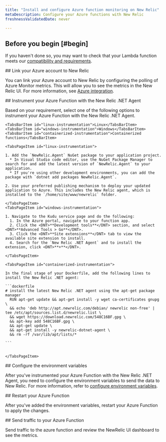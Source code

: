 ```yaml
---
title: "Install and configure Azure function monitoring on New Relic"
metaDescription: Configure your Azure functions with New Relic 
freshnessValidatedDate: never

---
```


## Before you begin [#begin]

If you haven't done so, you may want to check that your Lambda function meets our [compatibility and requirements](/docs/serverless-function-monitoring/azure-function-monitoring/compatibility-requirement-azure-monitoring).

<Steps>

<Step>
## Link your Azure account to New Relic

You can link your Azure account to New Relic by configuring the polling of Azure Monitor metrics. This will allow you to see the metrics in the New Relic UI. For more information, see [Azure integration](https://docs.newrelic.com/docs/infrastructure/microsoft-azure-integrations/azure-integrations-list/azure-functions-monitoring-integration/#polling).
</Step>

<Step>
## Instrument your Azure Function with the New Relic .NET Agent

Based on your requirement, select one of the following options to instrument your Azure Function with the New Relic .NET Agent.

<Tabs>
  <TabsBar>
    
    <TabsBarItem id="linux-instrumentation">Linux</TabsBarItem>
    <TabsBarItem id="windows-instrumentation">Windows</TabsBarItem>
    <TabsBarItem id="containerized-instrumentation">Containerized functions</TabsBarItem>
  </TabsBar>

  <TabsPages>

    <TabsPageItem id="linux-instrumentation">

    1. Add the `NewRelic.Agent` NuGet package to your application project.
      * In Visual Studio code editor, use the NuGet Package Manager to search for and add the latest version of `NewRelic.Agent` to your application.
      * If you're using other development environments, you can add the package with `dotnet add packages NewRelic.Agent`.

    2. Use your preferred publishing mechanism to deploy your updated application to Azure. This includes the New Relic agent, which is installed to the `/home/site/www/newrelic` folder.
   
    </TabsPageItem>
    <TabsPageItem id="windows-instrumentation">
    
    1. Navigate to the Kudu service page and do the following:
      1. In the Azure portal, navigate to your function app.
      2. Click the <DNT>**Development tools**</DNT> section, and select <DNT>**Advanced Tools > Go**</DNT>.
      3. Click the <DNT>**Site extensions**</DNT> tab to view the available site extension to install.
      4. Search for the `New Relic .NET Agent` and to install the extension, click <DNT>**+**</DNT>.

    </TabsPageItem>

    <TabsPageItem id="containerized-instrumentation">
    
    In the final stage of your Dockerfile, add the following lines to install the New Relic .NET agent:

    ```dockerfile
    # install the latest New Relic .NET agent using the apt-get package manager
      RUN apt-get update && apt-get install -y wget ca-certificates gnupg \
      && echo 'deb http://apt.newrelic.com/debian/ newrelic non-free' | tee /etc/apt/sources.list.d/newrelic.list \
      && wget https://download.newrelic.com/548C16BF.gpg \
      && apt-key add 548C16BF.gpg \
      && apt-get update \
      && apt-get install -y newrelic-dotnet-agent \
      && rm -rf /var/lib/apt/lists/*

    ```


    </TabsPageItem>
    
  </TabsPages>
</Tabs>


</Step>

<Step>
## Configure the environment variables

After you've instrumented your Azure Function with the New Relic .NET Agent, you need to configure the environment variables to send the data to New Relic. For more information, refer to [configure environment variables](/docs/serverless-function-monitoring/azure-function-monitoring/env-variables-azure).


</Step>

<Step>
## Restart your Azure Function

After you've added the environment variables, restart your Azure Function to apply the changes.
</Step>

<Step>
## Send traffic to your Azure Function

Send traffic to the azure function and review the NewRelic UI dashboard to see the metrics.
</Step>

</Steps>